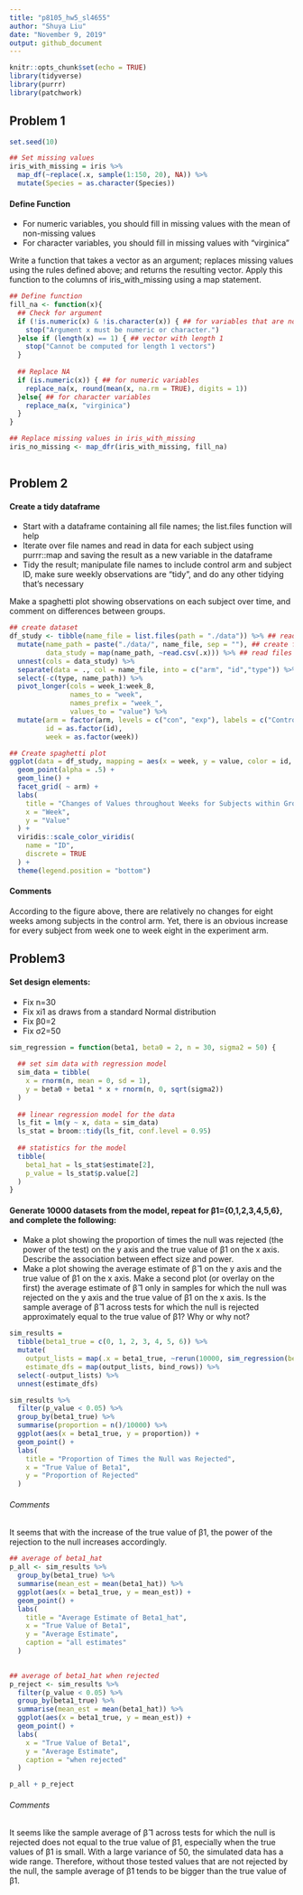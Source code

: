 ```yaml
---
title: "p8105_hw5_sl4655"
author: "Shuya Liu"
date: "November 9, 2019"
output: github_document
---
```


```r
knitr::opts_chunk$set(echo = TRUE)
library(tidyverse)
library(purrr)
library(patchwork)
```

Problem 1
---

```r
set.seed(10)

## Set missing values
iris_with_missing = iris %>% 
  map_df(~replace(.x, sample(1:150, 20), NA)) %>%
  mutate(Species = as.character(Species))
```

#### Define Function
* For numeric variables, you should fill in missing values with the mean of non-missing values
* For character variables, you should fill in missing values with "virginica"

Write a function that takes a vector as an argument; replaces missing values using the rules defined above; and returns the resulting vector. Apply this function to the columns of iris_with_missing using a map statement.

```r
## Define function
fill_na <- function(x){
  ## Check for argument
  if (!is.numeric(x) & !is.character(x)) { ## for variables that are not numeric and variables
    stop("Argument x must be numeric or character.")
  }else if (length(x) == 1) { ## vector with length 1
    stop("Cannot be computed for length 1 vectors")
  }
  
  ## Replace NA
  if (is.numeric(x)) { ## for numeric variables
    replace_na(x, round(mean(x, na.rm = TRUE), digits = 1))
  }else{ ## for character variables
    replace_na(x, "virginica")
  }
}

## Replace missing values in iris_with_missing
iris_no_missing <- map_dfr(iris_with_missing, fill_na)
  
```

Problem 2
---
#### Create a tidy dataframe

* Start with a dataframe containing all file names; the list.files function will help
* Iterate over file names and read in data for each subject using purrr::map and saving the result as a new variable in the dataframe
* Tidy the result; manipulate file names to include control arm and subject ID, make sure weekly observations are “tidy”, and do any other tidying that’s necessary

Make a spaghetti plot showing observations on each subject over time, and comment on differences between groups.

```r
## create dataset
df_study <- tibble(name_file = list.files(path = "./data")) %>% ## read files' names
  mutate(name_path = paste("./data/", name_file, sep = ""), ## create files' paths
         data_study = map(name_path, ~read.csv(.x))) %>% ## read files
  unnest(cols = data_study) %>%
  separate(data = ., col = name_file, into = c("arm", "id","type")) %>%
  select(-c(type, name_path)) %>%
  pivot_longer(cols = week_1:week_8,
               names_to = "week",
               names_prefix = "week_",
               values_to = "value") %>%
  mutate(arm = factor(arm, levels = c("con", "exp"), labels = c("Control", "Experiment")),
         id = as.factor(id),
         week = as.factor(week))

## Create spaghetti plot
ggplot(data = df_study, mapping = aes(x = week, y = value, color = id, group = id)) + 
  geom_point(alpha = .5) +
  geom_line() +
  facet_grid( ~ arm) +
  labs(
    title = "Changes of Values throughout Weeks for Subjects within Groups",
    x = "Week",
    y = "Value"
  ) + 
  viridis::scale_color_viridis(
    name = "ID", 
    discrete = TRUE
  ) + 
  theme(legend.position = "bottom")
```

#### Comments

According to the figure above, there are relatively no changes for eight weeks among subjects in the control arm. Yet, there is an obvious increase for every subject from week one to week eight in the experiment arm.

Problem3
---
#### Set design elements:
* Fix n=30
* Fix xi1 as draws from a standard Normal distribution
* Fix β0=2
* Fix σ2=50

```r
sim_regression = function(beta1, beta0 = 2, n = 30, sigma2 = 50) {
  
  ## set sim data with regression model
  sim_data = tibble(
    x = rnorm(n, mean = 0, sd = 1),
    y = beta0 + beta1 * x + rnorm(n, 0, sqrt(sigma2))
  )
  
  ## linear regression model for the data
  ls_fit = lm(y ~ x, data = sim_data)
  ls_stat = broom::tidy(ls_fit, conf.level = 0.95)
  
  ## statistics for the model
  tibble(
    beta1_hat = ls_stat$estimate[2],
    p_value = ls_stat$p.value[2]
  )
}

```

#### Generate 10000 datasets from the model, repeat for β1={0,1,2,3,4,5,6}, and complete the following:
* Make a plot showing the proportion of times the null was rejected (the power of the test) on the y axis and the true value of β1 on the x axis. Describe the association between effect size and power.
* Make a plot showing the average estimate of β̂ 1 on the y axis and the true value of β1 on the x axis. Make a second plot (or overlay on the first) the average estimate of β̂ 1 only in samples for which the null was rejected on the y axis and the true value of β1 on the x axis. Is the sample average of β̂ 1 across tests for which the null is rejected approximately equal to the true value of β1? Why or why not?

```r
sim_results = 
  tibble(beta1_true = c(0, 1, 2, 3, 4, 5, 6)) %>% 
  mutate(
    output_lists = map(.x = beta1_true, ~rerun(10000, sim_regression(beta1 = .x))),
    estimate_dfs = map(output_lists, bind_rows)) %>% 
  select(-output_lists) %>% 
  unnest(estimate_dfs)
```

```r
sim_results %>%
  filter(p_value < 0.05) %>%
  group_by(beta1_true) %>%
  summarise(proportion = n()/10000) %>%
  ggplot(aes(x = beta1_true, y = proportion)) +
  geom_point() +
  labs(
    title = "Proportion of Times the Null was Rejected",
    x = "True Value of Beta1",
    y = "Proportion of Rejected"
  )
```

###### Comments

It seems that with the increase of the true value of β1, the power of the rejection to the null increases accordingly.

```r
## average of beta1_hat
p_all <- sim_results %>% 
  group_by(beta1_true) %>%
  summarise(mean_est = mean(beta1_hat)) %>%
  ggplot(aes(x = beta1_true, y = mean_est)) +
  geom_point() +
  labs(
    title = "Average Estimate of Beta1_hat",
    x = "True Value of Beta1",
    y = "Average Estimate",
    caption = "all estimates"
  )
  

## average of beta1_hat when rejected
p_reject <- sim_results %>%
  filter(p_value < 0.05) %>%
  group_by(beta1_true) %>%
  summarise(mean_est = mean(beta1_hat)) %>%
  ggplot(aes(x = beta1_true, y = mean_est)) +
  geom_point() +
  labs(
    x = "True Value of Beta1",
    y = "Average Estimate",
    caption = "when rejected"
  )

p_all + p_reject
```

###### Comments

It seems like the sample average of β̂ 1 across tests for which the null is rejected does not equal to the true value of β1, especially when the true values of β1 is small. With a large variance of 50, the simulated data has a wide range. Therefore, without those tested values that are not rejected by the null, the sample average of β̂1 tends to be bigger than the true value of β1.